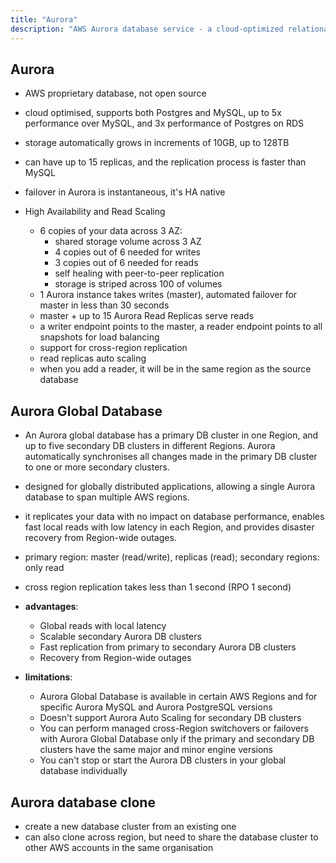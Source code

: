 ```yaml
---
title: "Aurora"
description: "AWS Aurora database service - a cloud-optimized relational database that supports both PostgreSQL and MySQL with high availability and performance."
---
```

## Aurora

- AWS proprietary database, not open source
- cloud optimised, supports both Postgres and MySQL, up to 5x performance over MySQL, and 3x performance of Postgres on RDS
- storage automatically grows in increments of 10GB, up to 128TB
- can have up to 15 replicas, and the replication process is faster than MySQL
- failover in Aurora is instantaneous, it's HA native

- High Availability and Read Scaling
  - 6 copies of your data across 3 AZ:
    - shared storage volume across 3 AZ
    - 4 copies out of 6 needed for writes
    - 3 copies out of 6 needed for reads
    - self healing with peer-to-peer replication
    - storage is striped across 100 of volumes
  - 1 Aurora instance takes writes (master), automated failover for master in less than 30 seconds
  - master + up to 15 Aurora Read Replicas serve reads
  - a writer endpoint points to the master, a reader endpoint points to all snapshots for load balancing
  - support for cross-region replication
  - read replicas auto scaling
  - when you add a reader, it will be in the same region as the source database
  
## Aurora Global Database

- An Aurora global database has a primary DB cluster in one Region, and up to five secondary DB clusters in different Regions. Aurora automatically synchronises all changes made in the primary DB cluster to one or more secondary clusters.
- designed for globally distributed applications, allowing a single Aurora database to span multiple AWS regions. 
- it replicates your data with no impact on database performance, enables fast local reads with low latency in each Region, and provides disaster recovery from Region-wide outages.
- primary region: master (read/write), replicas (read); secondary regions: only read
- cross region replication takes less than 1 second (RPO 1 second)

- **advantages**:
  - Global reads with local latency
  - Scalable secondary Aurora DB clusters
  - Fast replication from primary to secondary Aurora DB clusters
  - Recovery from Region-wide outages
  
- **limitations**:
  - Aurora Global Database is available in certain AWS Regions and for specific Aurora MySQL and Aurora PostgreSQL versions
  - Doesn't support Aurora Auto Scaling for secondary DB clusters
  - You can perform managed cross-Region switchovers or failovers with Aurora Global Database only if the primary and secondary DB clusters have the same major and minor engine versions
  - You can't stop or start the Aurora DB clusters in your global database individually
    
## Aurora database clone

- create a new database cluster from an existing one
- can also clone across region, but need to share the database cluster to other AWS accounts in the same organisation
